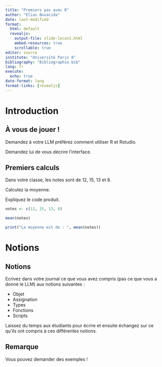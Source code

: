 ```yaml
---
title: "Premiers pas avec R"
author: "Elias Bouacida"
date: last-modified
format: 
  html: default
  revealjs:
    output-file: slide-lecon1.html
    embed-resources: true
    scrollable: true
editor: source
institute: "Université Paris 8"
bibliography: "Bibliographie.bib"
lang: fr
execute: 
  echo: true
date-format: long
format-links: [revealjs]
---
```




# Introduction

## À vous de jouer !

Demandez à votre LLM préférez comment utiliser R et Rstudio.

Demandez lui de vous décrire l'interface.

## Premiers calculs

Dans votre classe, les notes sont de 12, 15, 13 et 8.

Calculez la moyenne.

Expliquez le code produit.

::: {.fragment}

```r
notes <- c(12, 15, 13, 8)

mean(notes)

print("La moyenne est de : ", mean(notes))
```

:::

# Notions

## Notions {.incremental}

Ecrivez dans votre journal ce que vous avez compris (pas ce que vous a donné le LLM) aux notions suivantes :

- Objet
- Assignation
- Types
- Fonctions
- Scripts

::: {.notes}
Laissez du temps aux étudiants pour écrire et ensuite échangez sur ce qu'ils ont compris à ces différentes notions.
:::

## Remarque

Vous pouvez demander des exemples !


